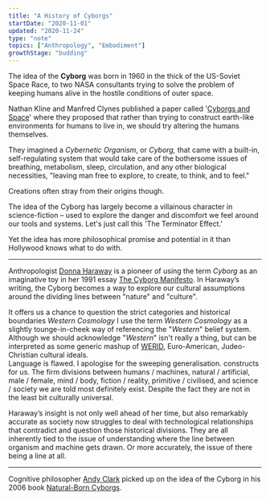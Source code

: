 ```yaml
---
title: "A History of Cyborgs"
startDate: "2020-11-01"
updated: "2020-11-24"
type: "note"
topics: ["Anthropology", "Embodiment"]
growthStage: "budding"
---
```


The idea of the **Cyborg** was born in 1960 in the thick of the US-Soviet Space Race, to two NASA consultants trying to solve the problem of keeping humans alive in the hostile conditions of outer space.

Nathan Kline and Manfred Clynes published a paper called '[Cyborgs and Space](http://www.guicolandia.net/files/expansao/Cyborgs_Space.pdf)' where they proposed that rather than trying to construct earth-like environments for humans to live in, we should try altering the humans themselves.

They imagined a _Cybernetic Organism_, or _Cyborg,_ that came with a built-in, self-regulating system that would take care of the bothersome issues of breathing, metabolism, sleep, circulation, and any other biological necessities, "leaving man free to explore, to create, to think, and to feel."

Creations often stray from their origins though.

The idea of the Cyborg has largely become a villainous character in science-fiction – used to explore the danger and discomfort we feel around our tools and systems. Let's just call this 'The Terminator Effect.'

Yet the idea has more philosophical promise and potential in it than Hollywood knows what to do with.

---

Anthropologist [Donna Haraway](https://en.wikipedia.org/wiki/Donna_Haraway) is a pioneer of using the term _Cyborg_ as an imaginative toy in her 1991 essay [The Cyborg Manifesto](/cyborg-manifesto). In Haraway’s writing, the Cyborg becomes a way to explore our cultural assumptions around the dividing lines between "nature" and "culture".

It offers us a chance to question the strict categories and historical boundaries _Western Cosmology_ <Sidenote idName={1}>I use the term _Western Cosmology_ as a slightly tounge-in-cheek way of referencing the "_Western_" belief system.<br />Although we should acknowledge "_Western_" isn't really a thing, but can be interpreted as some generic mashup of [WERID](https://en.wikipedia.org/wiki/Psychology#WEIRD_bias), Euro-American, Judeo-Christian cultural ideals.<br />Language is flawed. I apologise for the sweeping generalisation.</Sidenote> constructs for us. The firm divisions between humans / machines, natural / artificial, male / female, mind / body, fiction / reality, primitive / civilised, and science / society we are told most definitely exist. Despite the fact they are not in the least bit culturally universal.

Haraway’s insight is not only well ahead of her time, but also remarkably accurate as society now struggles to deal with technological relationships that contradict and question those historical divisions. They are all inherently tied to the issue of understanding where the line between organism and machine gets drawn. Or more accurately, the issue of there being a line at all.

---

Cognitive philosopher [Andy Clark](https://en.wikipedia.org/wiki/Andy_Clark) picked up on the idea of the Cyborg in his 2006 book [Natural-Born Cyborgs](/natural-born-cyborgs).
